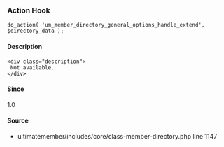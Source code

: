 
### Action Hook    
    
```
do_action( 'um_member_directory_general_options_handle_extend', $directory_data );
```

#### Description
    <div class="description">
     Not available.
    </div>

#### Since
<div class="description">
1.0
</div>

#### Source
  - <Link href="/developer/files/includes-core-class-member-directory#source-view.1147">ultimatemember/includes/core/class-member-directory.php</Link> <Link href="/developer/files/includes-core-class-member-directory#source-view.1147">line 1147</Link>

